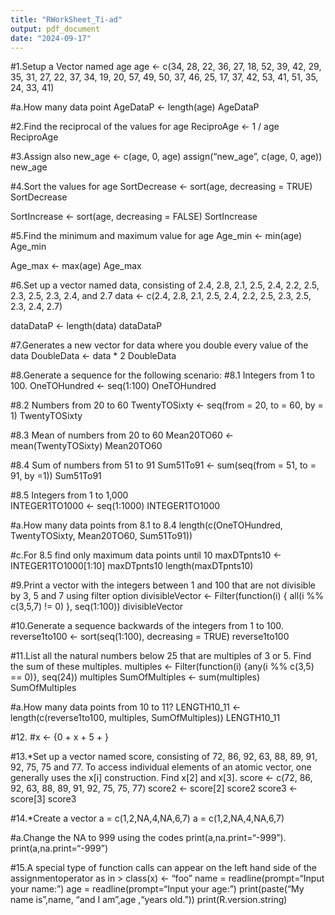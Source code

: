 ```yaml
---
title: "RWorkSheet_Ti-ad"
output: pdf_document
date: "2024-09-17"
---
```



#1.Setup a Vector named age
age <- c(34, 28, 22, 36, 27, 18, 52, 39, 42, 29, 35, 31, 27, 22, 37, 34, 19, 20, 57, 49, 50, 37, 46, 25, 17, 37, 42, 53, 41, 51, 35, 24, 33, 41)
         
#a.How many data point
AgeDataP <- length(age)
AgeDataP

#2.Find the reciprocal of the values for age
ReciproAge <- 1 / age
ReciproAge

#3.Assign also new_age <- c(age, 0, age)
assign("new_age", c(age, 0, age))
new_age

#4.Sort the values for age
SortDecrease <- sort(age, decreasing = TRUE)
SortDecrease

SortIncrease <- sort(age, decreasing = FALSE)
SortIncrease

#5.Find the minimum and maximum value for age
Age_min <- min(age)
Age_min

Age_max <- max(age)
Age_max

#6.Set up a vector named data, consisting of 2.4, 2.8, 2.1, 2.5, 2.4, 2.2, 2.5, 2.3, 2.5, 2.3, 2.4, and 2.7
data <- c(2.4, 2.8, 2.1, 2.5, 2.4, 2.2, 2.5, 2.3, 2.5, 2.3, 2.4, 2.7)

dataDataP <- length(data)
dataDataP

#7.Generates a new vector for data where you double every value of the data
DoubleData <- data * 2
DoubleData

#8.Generate a sequence for the following scenario:
#8.1 Integers from 1 to 100.
OneTOHundred <- seq(1:100)
OneTOHundred

#8.2 Numbers from 20 to 60
TwentyTOSixty <- seq(from = 20, to = 60, by = 1)
TwentyTOSixty

#8.3 Mean of numbers from 20 to 60
Mean20TO60 <- mean(TwentyTOSixty)
Mean20TO60

#8.4 Sum of numbers from 51 to 91
Sum51To91 <- sum(seq(from = 51, to = 91, by =1))
Sum51To91

#8.5 Integers from 1 to 1,000   
INTEGER1TO1000 <- seq(1:1000)
INTEGER1TO1000

#a.How many data points from 8.1 to 8.4
length(c(OneTOHundred, TwentyTOSixty, Mean20TO60, Sum51To91))

#c.For 8.5 find only maximum data points until 10
maxDTpnts10 <- INTEGER1TO1000[1:10]
maxDTpnts10
length(maxDTpnts10)

#9.Print a vector with the integers between 1 and 100 that are not divisible by 3, 5 and 7 using filter option
divisibleVector <- Filter(function(i) { all(i %% c(3,5,7) != 0) }, seq(1:100))
divisibleVector

#10.Generate a sequence backwards of the integers from 1 to 100.
reverse1to100 <- sort(seq(1:100), decreasing = TRUE)
reverse1to100

#11.List all the natural numbers below 25 that are multiples of 3 or 5. Find the sum of these multiples.
multiples <- Filter(function(i) {any(i %% c(3,5) == 0)}, seq(24))
multiples
SumOfMultiples <- sum(multiples)
SumOfMultiples

#a.How many data points from 10 to 11?
LENGTH10_11 <- length(c(reverse1to100, multiples, SumOfMultiples))
LENGTH10_11

#12.
#x <- {0 + x + 5 + }

#13.*Set up a vector named score, consisting of 72, 86, 92, 63, 88, 89, 91, 92, 75, 75 and 77. To access individual elements of an atomic vector, one generally uses the x[i] construction. Find x[2] and x[3].
score <- c(72, 86, 92, 63, 88, 89, 91, 92, 75, 75, 77)
score2 <- score[2]
score2
score3 <- score[3]
score3

#14.*Create a vector a = c(1,2,NA,4,NA,6,7)
a = c(1,2,NA,4,NA,6,7)

#a.Change the NA to 999 using the codes print(a,na.print="-999").
print(a,na.print="-999")

#15.A special type of function calls can appear on the left hand side of the assignmentoperator as in > class(x) <- "foo"
name = readline(prompt="Input your name: ")
age = readline(prompt="Input your age: ")
print(paste("My name is",name, "and I am",age ,"years old."))
print(R.version.string)